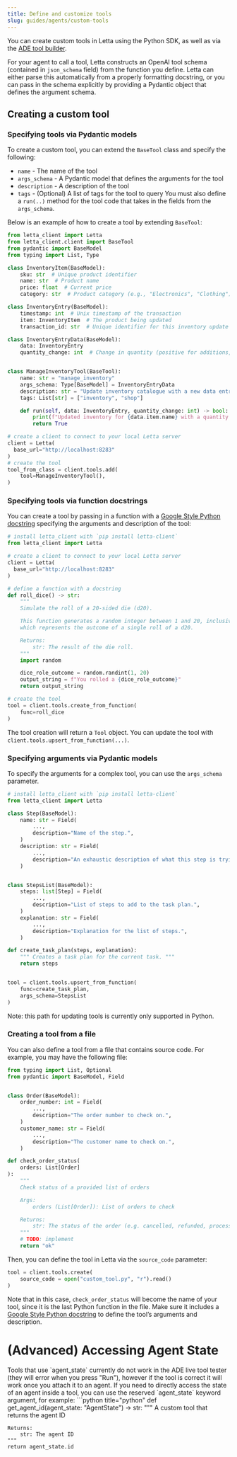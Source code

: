 ```yaml
---
title: Define and customize tools
slug: guides/agents/custom-tools
---
```


You can create custom tools in Letta using the Python SDK, as well as via the [ADE tool builder](/guides/ade/tools).

For your agent to call a tool, Letta constructs an OpenAI tool schema (contained in `json_schema` field) from the function you define. Letta can either parse this automatically from a properly formatting docstring, or you can pass in the schema explicitly by providing a Pydantic object that defines the argument schema.

## Creating a custom tool

### Specifying tools via Pydantic models
To create a custom tool, you can extend the `BaseTool` class and specify the following:
* `name` - The name of the tool
* `args_schema` - A Pydantic model that defines the arguments for the tool
* `description` - A description of the tool
* `tags` - (Optional) A list of tags for the tool to query
You must also define a `run(..)` method for the tool code that takes in the fields from the `args_schema`.

Below is an example of how to create a tool by extending `BaseTool`:
```python title="python" maxLines=50
from letta_client import Letta
from letta_client.client import BaseTool
from pydantic import BaseModel
from typing import List, Type

class InventoryItem(BaseModel):
    sku: str  # Unique product identifier
    name: str  # Product name
    price: float  # Current price
    category: str  # Product category (e.g., "Electronics", "Clothing")

class InventoryEntry(BaseModel):
    timestamp: int  # Unix timestamp of the transaction
    item: InventoryItem  # The product being updated
    transaction_id: str  # Unique identifier for this inventory update

class InventoryEntryData(BaseModel):
    data: InventoryEntry
    quantity_change: int  # Change in quantity (positive for additions, negative for removals)


class ManageInventoryTool(BaseTool):
    name: str = "manage_inventory"
    args_schema: Type[BaseModel] = InventoryEntryData
    description: str = "Update inventory catalogue with a new data entry"
    tags: List[str] = ["inventory", "shop"]

    def run(self, data: InventoryEntry, quantity_change: int) -> bool:
        print(f"Updated inventory for {data.item.name} with a quantity change of {quantity_change}")
        return True

# create a client to connect to your local Letta server
client = Letta(
  base_url="http://localhost:8283"
)
# create the tool
tool_from_class = client.tools.add(
    tool=ManageInventoryTool(),
)
```

### Specifying tools via function docstrings
You can create a tool by passing in a function with a [Google Style Python docstring](https://google.github.io/styleguide/pyguide.html#383-functions-and-methods) specifying the arguments and description of the tool:
```python title="python" maxLines=50
# install letta_client with `pip install letta-client`
from letta_client import Letta

# create a client to connect to your local Letta server
client = Letta(
  base_url="http://localhost:8283"
)

# define a function with a docstring
def roll_dice() -> str:
    """
    Simulate the roll of a 20-sided die (d20).

    This function generates a random integer between 1 and 20, inclusive,
    which represents the outcome of a single roll of a d20.

    Returns:
        str: The result of the die roll.
    """
    import random

    dice_role_outcome = random.randint(1, 20)
    output_string = f"You rolled a {dice_role_outcome}"
    return output_string

# create the tool
tool = client.tools.create_from_function(
    func=roll_dice
)
```
The tool creation will return a `Tool` object. You can update the tool with `client.tools.upsert_from_function(...)`.


### Specifying arguments via Pydantic models
To specify the arguments for a complex tool, you can use the `args_schema` parameter.

```python title="python" maxLines=50
# install letta_client with `pip install letta-client`
from letta_client import Letta

class Step(BaseModel):
    name: str = Field(
        ...,
        description="Name of the step.",
    )
    description: str = Field(
        ...,
        description="An exhaustic description of what this step is trying to achieve and accomplish.",
    )


class StepsList(BaseModel):
    steps: list[Step] = Field(
        ...,
        description="List of steps to add to the task plan.",
    )
    explanation: str = Field(
        ...,
        description="Explanation for the list of steps.",
    )

def create_task_plan(steps, explanation):
    """ Creates a task plan for the current task. """
    return steps


tool = client.tools.upsert_from_function(
    func=create_task_plan,
    args_schema=StepsList
)
```
Note: this path for updating tools is currently only supported in Python.

### Creating a tool from a file
You can also define a tool from a file that contains source code. For example, you may have the following file:
```python title="custom_tool.py" maxLines=50
from typing import List, Optional
from pydantic import BaseModel, Field


class Order(BaseModel):
    order_number: int = Field(
        ...,
        description="The order number to check on.",
    )
    customer_name: str = Field(
        ...,
        description="The customer name to check on.",
    )

def check_order_status(
    orders: List[Order]
):
    """
    Check status of a provided list of orders

    Args:
        orders (List[Order]): List of orders to check

    Returns:
        str: The status of the order (e.g. cancelled, refunded, processed, processing, shipping).
    """
    # TODO: implement
    return "ok"

```
Then, you can define the tool in Letta via the `source_code` parameter:
```python title="python" maxLines=50
tool = client.tools.create(
    source_code = open("custom_tool.py", "r").read()
)
```
Note that in this case, `check_order_status` will become the name of your tool, since it is the last Python function in the file. Make sure it includes a [Google Style Python docstring](https://google.github.io/styleguide/pyguide.html#383-functions-and-methods) to define the tool’s arguments and description.

# (Advanced) Accessing Agent State
<Warning>
Tools that use `agent_state` currently do not work in the ADE live tool tester (they will error when you press "Run"), however if the tool is correct it will work once you attach it to an agent.
</Warning>
If you need to directly access the state of an agent inside a tool, you can use the reserved `agent_state` keyword argument, for example:
```python title="python"
def get_agent_id(agent_state: "AgentState") -> str:
    """
    A custom tool that returns the agent ID

    Returns:
        str: The agent ID
    """
    return agent_state.id
```
